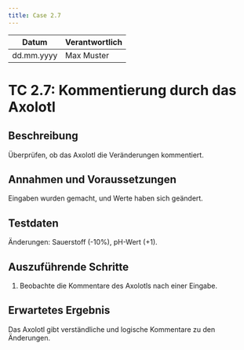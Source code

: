 ```yaml
---
title: Case 2.7
---
```


| Datum       | Verantwortlich |
|-------------|----------------|
| dd.mm.yyyy  | Max Muster     |

# TC 2.7: Kommentierung durch das Axolotl

## Beschreibung
Überprüfen, ob das Axolotl die Veränderungen kommentiert.

## Annahmen und Voraussetzungen
Eingaben wurden gemacht, und Werte haben sich geändert.

## Testdaten
Änderungen: Sauerstoff (-10%), pH-Wert (+1).

## Auszuführende Schritte
1. Beobachte die Kommentare des Axolotls nach einer Eingabe.

## Erwartetes Ergebnis
Das Axolotl gibt verständliche und logische Kommentare zu den Änderungen.